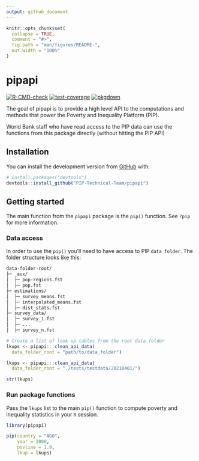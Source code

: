 ```yaml
---
output: github_document
---
```


<!-- README.md is generated from README.Rmd. Please edit that file -->

```r
knitr::opts_chunk$set(
  collapse = TRUE,
  comment = "#>",
  fig.path = "man/figures/README-",
  out.width = "100%"
)
```

# pipapi

<!-- badges: start -->
<!-- [![Codecov test coverage](https://codecov.io/gh/PIP-Technical-Team/pipapi/branch/master/graph/badge.svg)](https://codecov.io/gh/PIP-Technical-Team/pipapi?branch=master) -->
[![R-CMD-check](https://github.com/PIP-Technical-Team/pipapi/workflows/R-CMD-check/badge.svg)](https://github.com/PIP-Technical-Team/pipapi/actions?workflow=R-CMD-check)
[![test-coverage](https://github.com/PIP-Technical-Team/pipapi/workflows/test-coverage/badge.svg)](https://github.com/PIP-Technical-Team/pipapi/actions)
[![pkgdown](https://github.com/PIP-Technical-Team/pipapi/workflows/pkgdown/badge.svg)](https://github.com/PIP-Technical-Team/pipapi/actions)
<!-- badges: end -->

The goal of pipapi is to provide a high level API to the computations and 
methods that power the Poverty and Inequality Platform (PIP).

World Bank staff who have read access to the PIP data can use the functions from
this package directly (without hitting the PIP API)

## Installation

You can install the development version from [GitHub](https://github.com/) with:

``` r
# install.packages("devtools")
devtools::install_github("PIP-Technical-Team/pipapi")
```
## Getting started

The main function from the `pipapi` package is the `pip()` function. See `?pip`
for more information.

### Data access

In order to use the `pip()` you'll need to have access to PIP `data_folder`. 
The folder structure looks like this:
```bash
data-folder-root/
├─ _aux/
│  ├─ pop-regions.fst
│  ├─ pop.fst
├─ estimations/
│  ├─ survey_means.fst
│  ├─ interpolated_means.fst
│  ├─ dist_stats.fst
├─ survey_data/
│  ├─ survey_1.fst
│  ├─ ...
│  ├─ survey_n.fst
```

```r
# Create a list of look-up tables from the root data folder
lkups <- pipapi:::clean_api_data(
  data_folder_root = "path/to/data_folder")
```

```r
lkups <- pipapi:::clean_api_data(
  data_folder_root = "./tests/testdata/20210401/")

str(lkups)

```

### Run package functions
Pass the `lkups` list to the main `pip()` function to compute poverty and inequality 
statistics in your `R` session.
```r
library(pipapi)

pip(country = "AGO",
    year = 2000,
    povline = 1.9,
    lkup = lkups)
```

